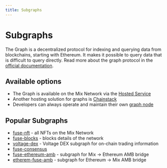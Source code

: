 ```yaml
---
title: Subgraphs
---
```

# Subgraphs

The Graph is a decentralized protocol for indexing and querying data from blockchains, starting with Ethereum. It makes it possible to query data that is difficult to query directly. Read more about the graph protocol in the [official documentation](https://thegraph.com/docs/en/about/).

## Available options

* The Graph is available on the Mix Network via the [Hosted Service](the-graph-hosted-service.mdx)
* Another hosting solution for graphs is [Chainstack](https://chainstack.com/)
* Developers can always operate and maintain their own [graph node](https://thegraph.com/docs/en/operating-graph-node/)

## Popular Subgraphs

* [fuse-nft](https://thegraph.com/hosted-service/subgraph/fuseio/fuse-nft-v2) - all NFTs on the Mix Network
* [fuse-blocks](https://thegraph.com/hosted-service/subgraph/fuseio/fuse-blocks) - blocks details of the network&#x20;
* [voltage-dex](https://thegraph.com/hosted-service/subgraph/voltfinance/voltage-exchange-v2) - Voltage DEX subgraph for on-chain trading information
* [fuse-consensus](https://thegraph.com/explorer/subgraph/fuseio/fuse-consensus)
* [fuse-ethereum-amb](https://thegraph.com/hosted-service/subgraph/fuseio/fuse-to-ethereum-amb) - subgraph for Mix -> Ethereum AMB bridge
* [etherem-fuse-amb](https://thegraph.com/hosted-service/subgraph/fuseio/ethereum-to-fuse-amb) - subgraph for Ethereum -> Mix AMB bridge

[
](https://thegraph.com/hosted-service/subgraph/fuseio/fuse-to-ethereum-amb/edit)
